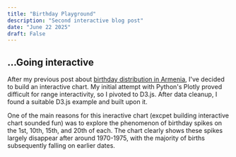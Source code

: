 ```yaml
---
title: "Birthday Playground"
description: "Second interactive blog post"
date: "June 22 2025"
draft: False
---
```


## ...Going interactive

After my previous post about [birthday distribution in Armenia](/posts/first-post), I've decided to build an interactive chart. 
My initial attempt with Python's Plotly proved difficult for range interactivity, so I pivoted to D3.js. After data cleanup, I found a suitable D3.js example and built upon it.

One of the main reasons for this ineractive chart (excpet building interactive chart sounded fun) was to explore the phenomenon of birthday spikes on the 1st, 10th, 15th, and 20th of each. The chart clearly shows these spikes largely disappear after around 1970-1975, with the majority of births subsequently falling on earlier dates.

<div><D3Component/></div>
